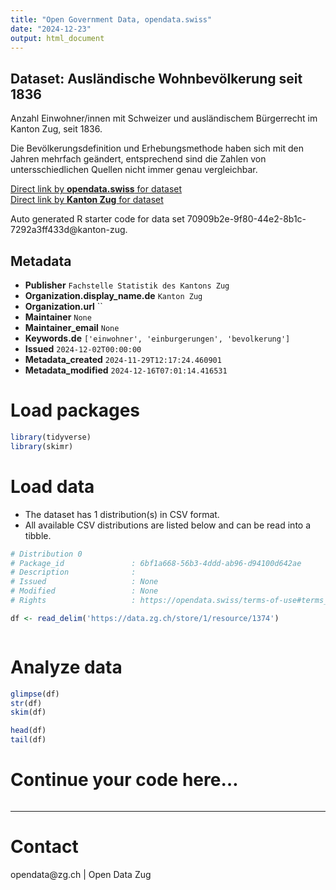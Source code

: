 ```yaml
---
title: "Open Government Data, opendata.swiss"
date: "2024-12-23"
output: html_document
---
```


## Dataset: Ausländische Wohnbevölkerung seit 1836

Anzahl Einwohner/innen mit Schweizer und ausländischem Bürgerrecht im Kanton Zug, seit 1836.

Die Bevölkerungsdefinition und Erhebungsmethode haben sich mit den Jahren mehrfach geändert, entsprechend sind die Zahlen von untersschiedlichen Quellen nicht immer genau vergleichbar.

[Direct link by **opendata.swiss** for dataset](https://opendata.swiss/de/dataset/auslandische-wohnbevolkerung-seit-1836)<br>
[Direct link by **Kanton Zug** for dataset](https://www.zg.ch/behoerden/gesundheitsdirektion/statistikfachstelle/themen/01bevoelkerungszahlen/bevoelkerungsstand)

Auto generated R starter code for data set 70909b2e-9f80-44e2-8b1c-7292a3ff433d@kanton-zug.

## Metadata

- **Publisher** `Fachstelle Statistik des Kantons Zug`
- **Organization.display_name.de** `Kanton Zug`
- **Organization.url** ``
- **Maintainer** `None`
- **Maintainer_email** `None`
- **Keywords.de** `['einwohner', 'einburgerungen', 'bevolkerung']`
- **Issued** `2024-12-02T00:00:00`
- **Metadata_created** `2024-11-29T12:17:24.460901`
- **Metadata_modified** `2024-12-16T07:01:14.416531`


# Load packages

```r

library(tidyverse)
library(skimr)

```

# Load data

-   The dataset has 1 distribution(s) in CSV format.
-   All available CSV distributions are listed below and can be read into a tibble.

```r

# Distribution 0
# Package_id               : 6bf1a668-56b3-4ddd-ab96-d94100d642ae
# Description              : 
# Issued                   : None
# Modified                 : None
# Rights                   : https://opendata.swiss/terms-of-use#terms_by

df <- read_delim('https://data.zg.ch/store/1/resource/1374')



```

# Analyze data

```r

glimpse(df)
str(df)
skim(df)

head(df)
tail(df)

```

# Continue your code here...

```r

```

------------------------------------------------------------------------

# Contact

opendata@zg.ch | Open Data Zug
